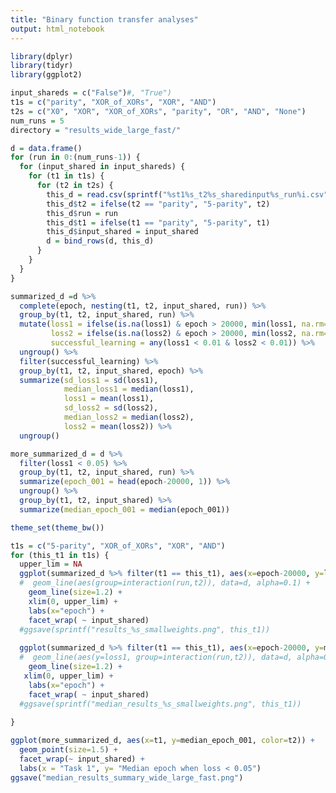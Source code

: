 ```yaml
---
title: "Binary function transfer analyses"
output: html_notebook
---
```


```r
library(dplyr)
library(tidyr)
library(ggplot2)
```


```r
input_shareds = c("False")#, "True")
t1s = c("parity", "XOR_of_XORs", "XOR", "AND")
t2s = c("X0", "XOR", "XOR_of_XORs", "parity", "OR", "AND", "None")
num_runs = 5
directory = "results_wide_large_fast/"

d = data.frame()
for (run in 0:(num_runs-1)) {
  for (input_shared in input_shareds) {
    for (t1 in t1s) {
      for (t2 in t2s) {
        this_d = read.csv(sprintf("%st1%s_t2%s_sharedinput%s_run%i.csv", directory, t1, t2, input_shared, run), header=T)
        this_d$t2 = ifelse(t2 == "parity", "5-parity", t2)
        this_d$run = run
        this_d$t1 = ifelse(t1 == "parity", "5-parity", t1)
        this_d$input_shared = input_shared
        d = bind_rows(d, this_d)
      }
    } 
  }
}
```

```r
summarized_d =d %>% 
  complete(epoch, nesting(t1, t2, input_shared, run)) %>%
  group_by(t1, t2, input_shared, run) %>%
  mutate(loss1 = ifelse(is.na(loss1) & epoch > 20000, min(loss1, na.rm=T), loss1),
         loss2 = ifelse(is.na(loss2) & epoch > 20000, min(loss2, na.rm=T), loss2),
         successful_learning = any(loss1 < 0.01 & loss2 < 0.01)) %>%
  ungroup() %>%
  filter(successful_learning) %>%
  group_by(t1, t2, input_shared, epoch) %>%
  summarize(sd_loss1 = sd(loss1),
            median_loss1 = median(loss1),
            loss1 = mean(loss1),
            sd_loss2 = sd(loss2),
            median_loss2 = median(loss2),
            loss2 = mean(loss2)) %>%
  ungroup()
```

```r
more_summarized_d = d %>%
  filter(loss1 < 0.05) %>%
  group_by(t1, t2, input_shared, run) %>%
  summarize(epoch_001 = head(epoch-20000, 1)) %>%
  ungroup() %>%
  group_by(t1, t2, input_shared) %>%
  summarize(median_epoch_001 = median(epoch_001))
```

```r
theme_set(theme_bw())
```

```r
t1s = c("5-parity", "XOR_of_XORs", "XOR", "AND")
for (this_t1 in t1s) {
  upper_lim = NA
  ggplot(summarized_d %>% filter(t1 == this_t1), aes(x=epoch-20000, y=loss1, color=t2)) + 
  #  geom_line(aes(group=interaction(run,t2)), data=d, alpha=0.1) +
    geom_line(size=1.2) +
    xlim(0, upper_lim) +
    labs(x="epoch") +
    facet_wrap( ~ input_shared)
  #ggsave(sprintf("results_%s_smallweights.png", this_t1))
  
  ggplot(summarized_d %>% filter(t1 == this_t1), aes(x=epoch-20000, y=median_loss1, color=t2)) + 
  #  geom_line(aes(y=loss1, group=interaction(run,t2)), data=d, alpha=0.1)+
    geom_line(size=1.2) +
   xlim(0, upper_lim) +
    labs(x="epoch") +
    facet_wrap( ~ input_shared)
  #ggsave(sprintf("median_results_%s_smallweights.png", this_t1))
  
} 
```

```r
ggplot(more_summarized_d, aes(x=t1, y=median_epoch_001, color=t2)) +
  geom_point(size=1.5) + 
  facet_wrap(~ input_shared) +
  labs(x = "Task 1", y= "Median epoch when loss < 0.05")
ggsave("median_results_summary_wide_large_fast.png")
```

